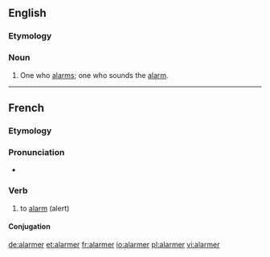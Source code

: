 ==English==
===Etymology===
{{suffix|alarm|er}}


===Noun===
{{en-noun}}

# One who [[alarms]]; one who sounds the [[alarm]].

----
==French==

===Etymology===
{{suffix|lang=fr|alarme|er}}

===Pronunciation===
* {{audio|Fr-alarmer.ogg|Audio}}

===Verb===
{{fr-verb}}

# to [[alarm]] (alert)

====Conjugation====
{{fr-conj-er|alarm|avoir}}

[[de:alarmer]]
[[et:alarmer]]
[[fr:alarmer]]
[[io:alarmer]]
[[pl:alarmer]]
[[vi:alarmer]]